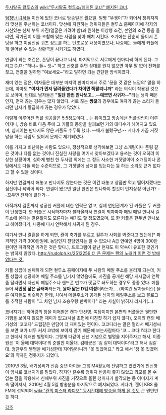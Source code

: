 [[두시탈출 컬투쇼]]의 [[wiki:"두시탈출 컬투쇼/폐지된 코너" 폐지된 코너]].

[[엄청난 녀석들]] 이전에 있던 코너로 방송일은 월요일. 일명 "뚜쟁이"가 되어서 청취자끼리 맞선을 주선하는 코너이다. 맞선에 지원하는 청취자들은 컬투쇼 홈페이지에 각자의 자신있는 신체 부위 사진(얼굴은 가려야 함)과 원하는 이상형 조건, 본인의 조건 등을 올리면, 작가진이 이를 조합해 맞는 사람을 찾아 매치 시킨다. 초기에는 단순히 둘이서 폰팅을 하고 이심전심 퀴즈 정도를 하는 단조로운 내용이였으나, 나중에는 둘에게 커플에게 일어날 수 있는 상황극을 시키기도 하였다.

연결이 되는 조건은, 폰팅이 끝나고 나서, 마지막으로 서로에게 한마디씩 하게 된다. 그리고 DJ가 "하나~ 둘~ 셋~" 하고 신호를 주면 상대를 원치 않으면 아무 말 없이 전화를 끊고, 연결을 원하면 "여보세요~"라고 말하면 되는 간단한 방식이였다.

재미 있는 점은, 여자들은 대부분 마지막 한마디에서 주로 '끊을 것 같은 느낌의' 말을 하는데, 아마도 '''"여자가 먼저 달려들었다가 차이면 쪽팔리니까"''' 라는 의식이 작용된 것으로 보이며, 반대로 남자들은 '''"일단 한번 만나보고…--예쁘면 사귀자--"'''라는 생각 때문인지, 먼저 끊는 경우는 많지 않았다. 서로 끊는 '''쌍끊'''의 경우에도 여자가 끊는 소리가 들리면 남자가 황급하게 끊는 경우가 많았다.

이렇게 이루어진 커플 성공률은 5:5정도이다… 는 훼이크고 방송에선 커플성립이 이루어지나, 방송 바로 다음 주에 그 커플의 동향을 살펴보면 거의 대다수가 헤어지고 있으며, 심지어는 만나지도 않은 커플도 수두룩 했다. --배가 불렀구만.-- 게다가 가끔 거짓말을 하는 사람도 있어서 문제로 제기되었다.

이를 가지고 비난하는 사람도 있으나, 정상적으로 생각해보면 그냥 소개팅이나 폰팅 같은 것이나 다름 없는 것이니 진실한 사랑을 여기서 찾아보겠다고 용쓰는 것이 오히려 이상한 상황이며, 심하게 뻥친 한 두사람 외에는 그 정도 사소한 거짓말이야 소개팅이나 폰팅에서도 다들 하는 수준이므로, 그 거짓말에 상처를 입는다는 둥 하는 소리도 근거 없다고 할 수 있을 것이다.

하지만 연결까지 해놓고 만나지도 않는다는 것은 이건 대놓고 상품만 먹고 떨어지겠다는 심산이니 욕먹어 싸다. 연결이 됐으면 일단 한번은 만나봐야 할것이 인지상정 아닌가? --꼬우면 진작에 끊던가--

아직까지 결혼까지 성공한 커플에 대한 연락은 없고, 실제 연인관계가 된 커플은 두 커플이 탄생했다. 한 커플은 시작하자마자 불타올라서 연결이 되자마자 매일 매일 만나서 컬투쇼에 올때는 결혼할지도 모른다는 얘기도 할 정도였으며, 또 한 커플은 한두번 만나보고 헤어졌다가, 나중에 다시 연락해서 사귀게 된 경우.

여기서 만나 결혼을 하게 되면, 캔이 축가를 부르고 컬투가 사회를 봐준다고 했는데[* 파격적인 가격 300만원에. 농담인지 진담인지는 알 수 없으나 A급 연예인 4명이 300만원이면 파격적인 가격인 것은 맞다.], 프로그램이 끝난 현재도 이 약속이 유효한 것인가는 밝히지 않았다. [[http://rudolph.kr/2512259 더 큰 문제는 캔의 노래가 이런 것 밖에 없다는 것.]]

커플 성립에 실패하게 되면 컬투쇼 홈페이지에 두 사람의 메일 주소를 올리게 되는데, 커플 성립에 성공하여 메일 주소를 남기지 않았음에도, 사진을 공개한 해당 게시글에 연락좀 달라면서 자신의 메일주소나 핸드폰 번호가 댓글로 쇄도하는 경우도 종종 있다. 예를들어 '''서민정 닮은 글래머'''라든가, '''윤아 닮은 D컵 여성'''이라든가…. (하여간 남자들이란) 물론 여자들도 비슷하긴 한데, 차여서 메일주소가 공개된 남자의 메일주소를 보고 블로그를 추적한 사람이 "그 차인 남자 조승우랑 판박이다" 라는 사실이 밝히자 러시가(…).

코너지기는 히어링의 왕을 이어받은 캔과 안선영. 여담이지만 본편의 커플들은 웬만한 기행을 보이지 않으면 재미가 없고(사실 초면에 미친짓 하기 쉽지 않다), 오히려 캔의 배기성의 '코코다' 드립같은 만담이 더 재미있는 편이다. 코코다라는 말은 멀리서 배기성씨를 보면 코가 너무 커서 코밖에 보이지 않기 때문에 보는사람마다 '코… 코다!!'라고 한다고 한데서 유래한 별명이다. 그렇게 다같이 신년 기념으로 별명을 지어주자고 해서, 이종원은 '이 올해 대박이다'의 준말인 이올대. 김태균은 '김 같이 대박이다'라고 해서 김같대. 정찬우의 별명을 배기성한테 지어달라니까 "못 짓겠어요." 라고 해서 '정 못 짓겠어요'의 약자인 정못지가 되었다.

2010년 3월, 배기성씨가 신흥 중년 아이돌 그룹 M4활동에 전념하고 있었기에 안선영이 임시로 코너지기를 맡았다. 하지만 갈수록 청취자 반응이 좋지 않았고 외모를 볼 수 없는 점을 악용해서 신체부위 사진을 거짓으로 올린 청취자가 발각되는 등 이미지가 계속 떨어져서, 2010년 4월 5일 방송분을 마지막으로 폐지되었다. 게다가, 캔이 KBS 쿨FM에 섭외되어 [[wiki:"캔의 미스터 라디오" 동시간대에 방송을 하게 된 것]]도 큰 원인인 듯 하다.


[[각주]]
